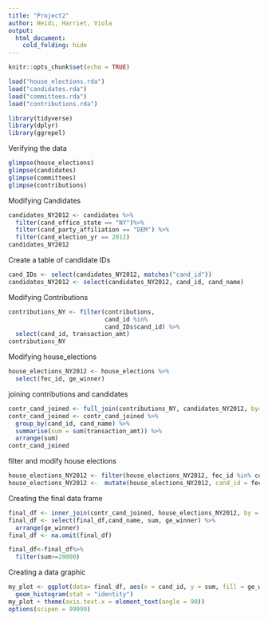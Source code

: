 ```yaml
---
title: "Project2"
author: Heidi, Harriet, Viola 
output: 
  html_document:
    cold_folding: hide
---
```

```r
knitr::opts_chunk$set(echo = TRUE)
```

```r
load("house_elections.rda")
load("candidates.rda")
load("committees.rda")
load("contributions.rda")
```

```r
library(tidyverse)
library(dplyr)
library(ggrepel)
```

Verifying the data
```r
glimpse(house_elections)
glimpse(candidates)
glimpse(committees)
glimpse(contributions)
```

Modifying Candidates
```r
candidates_NY2012 <- candidates %>%
  filter(cand_office_state == "NY")%>%
  filter(cand_party_affiliation == "DEM") %>%
  filter(cand_election_yr == 2012)
candidates_NY2012
```

Create a table of candidate IDs
```r
cand_IDs <- select(candidates_NY2012, matches("cand_id"))
candidates_NY2012 <- select(candidates_NY2012, cand_id, cand_name)
```

Modifying Contributions
```r
contributions_NY <- filter(contributions, 
                           cand_id %in%
                           cand_IDs$cand_id) %>%
  select(cand_id, transaction_amt)
contributions_NY
```

Modifying house_elections
```r
house_elections_NY2012 <- house_elections %>%
  select(fec_id, ge_winner)
```

joining contributions and candidates
```r
contr_cand_joined <- full_join(contributions_NY, candidates_NY2012, by= "cand_id")
contr_cand_joined <- contr_cand_joined %>%
  group_by(cand_id, cand_name) %>%
  summarise(sum = sum(transaction_amt)) %>%
  arrange(sum)
contr_cand_joined
```


filter and modify house elections
```r
house_elections_NY2012 <- filter(house_elections_NY2012, fec_id %in% contr_cand_joined$cand_id)
house_elections_NY2012 <-  mutate(house_elections_NY2012, cand_id = fec_id )
```

Creating the final data frame
```r
final_df <- inner_join(contr_cand_joined, house_elections_NY2012, by = "cand_id")
final_df <- select(final_df,cand_name, sum, ge_winner) %>%
  arrange(ge_winner)
final_df <- na.omit(final_df)
```

```r
final_df<-final_df%>%
  filter(sum>=20000)
```




Creating a data graphic
```r
my_plot <- ggplot(data= final_df, aes(x = cand_id, y = sum, fill = ge_winner)) +
  geom_histogram(stat = "identity")
my_plot + theme(axis.text.x = element_text(angle = 90)) 
options(scipen = 99999)
```






